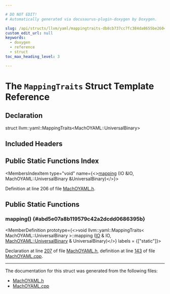 ```yaml
---

# DO NOT EDIT!
# Automatically generated via docusaurus-plugin-doxygen by Doxygen.

slug: /api/structs/llvm/yaml/mappingtraits-db8cb737cc7fc384da8655be2604695f
custom_edit_url: null
keywords:
  - doxygen
  - reference
  - struct
toc_max_heading_level: 3

---
```





# The `MappingTraits` Struct Template Reference

<DoxygenPage pluginConfig={pluginConfig}>



## Declaration

<CodeBlock>struct llvm::yaml::MappingTraits&lt;MachOYAML::UniversalBinary&gt;</CodeBlock>

## Included Headers

<IncludesList>
<IncludesListItem
  filePath="llvm/ObjectYAML/MachOYAML.h"
  permalink="/docs/api/files/include/include/llvm/include/llvm/objectyaml/machoyaml-h"
  isLocal="true" />
</IncludesList>

## Public Static Functions Index

<MembersIndex>

<MembersIndexItem
  type="void"
  name={<><a href="#abd5e07a8b119579c42a2dcdd0686395b">mapping</a> (IO &amp;IO, MachOYAML::UniversalBinary &amp;UniversalBinary)</>}>
</MembersIndexItem>

</MembersIndex>


Definition at line 206 of file <a href="/docs/api/files/include/include/llvm/include/llvm/objectyaml/machoyaml-h">MachOYAML.h</a>.

<SectionDefinition>

## Public Static Functions

### mapping() {#abd5e07a8b119579c42a2dcdd0686395b}

<MemberDefinition
  prototype={<>void llvm::yaml::MappingTraits&lt; MachOYAML::UniversalBinary &gt;::mapping (<a href="/docs/api/classes/llvm/yaml/io">IO</a> &amp; IO, <a href="/docs/api/structs/llvm/machoyaml/universalbinary">MachOYAML::UniversalBinary</a> &amp; UniversalBinary)</>}
  labels = {["static"]}>

Declaration at line <a href="/docs/api/files/include/include/llvm/include/llvm/objectyaml/machoyaml-h/#l00207">207</a> of file <a href="/docs/api/files/include/include/llvm/include/llvm/objectyaml/machoyaml-h">MachOYAML.h</a>, definition at line <a href="/docs/api/files/lib/lib/objectyaml/machoyaml-cpp/#l00143">143</a> of file <a href="/docs/api/files/lib/lib/objectyaml/machoyaml-cpp">MachOYAML.cpp</a>.
</MemberDefinition>

</SectionDefinition>

<hr/>

The documentation for this struct was generated from the following files:

<ul>
<li><a href="/docs/api/files/include/include/llvm/include/llvm/objectyaml/machoyaml-h">MachOYAML.h</a></li>
<li><a href="/docs/api/files/lib/lib/objectyaml/machoyaml-cpp">MachOYAML.cpp</a></li>
</ul>

</DoxygenPage>
